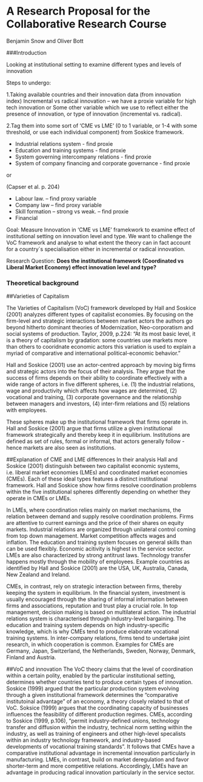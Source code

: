A Research Proposal for the Collaborative Research Course
=========================================================
Benjamin Snow and Oliver Bott

###Introduction




Looking at institutional setting to examine different types and levels of innovation

Steps to undergo:

1.Taking available countries and their innovation data (from innovation index)
Incremental vs radical innovation – we have a proxie variable for high tech innovation
or 
Some other variable which we use to reflect either the presence of innovation, or type of innovation (incremental vs. radical).


2.Tag them into some sort of ‘CME vs LME’  (0 to 1 variable, or 1-4 with some threshold, or use each individual component)
from Soskice framework.

- Industrial relations system  - find proxie
- Education and training systems - find proxie
- System governing intercompany relations - find proxie
- System of company financing and corporate governance - find proxie

or

(Capser et al. p. 204) 

- Labour law. – find proxy variable
- Company law – find proxy variable
- Skill formation – strong vs weak. – find proxie
- Financial


Goal: Measure Innovation in 'CME vs LME' framekwork to examine effect of institutional setting on innovation level and type. 
We want to challenge the VoC framework and analyse to what extent the theory can in fact account for a country´s specialisation either in incremental or radical innovation.

Research Question:
**Does the institutional framework (Coordinated vs Liberal Market Economy) effect innovation level and type?**

### Theoretical background

##Varieties of Capitalism

The Varieties of Capitalism (VoC) framework developed by Hall and Soskice (2001) analyzes different types of capitalist economies. By focusing on the firm-level and strategic interactions between market actors the authors go beyond hitherto dominant theories of Modernization, Neo-corporatism and social systems of production. Taylor, 2009, p.224: "At its most basic level, it is a theory of capitalism by gradation: some countries use markets more than others to cooridnate economic actors this variation is used to explain a myriad of comparative and international political-economic behavior."

Hall and Soskice (2001) use an actor-centred approach by moving big firms and strategic actors into the focus of their analysis. They argue that the success of firms depends on their ability to coordinate effectively with a wide range of actors in five different spheres, i.e. (1) the industrial relations, wage and productivity which affects how wages are determined, (2) vocational and training, (3) corporate governance and the relationship between managers and investors, (4) inter-firm relations and (5) relations with employees.

These spheres make up the institutional framework that firms operate in. Hall and Soskice (2001) argue that firms utilize a given institutional framework strategically and thereby keep it in equilibrium. Institutions are defined as set of rules, formal or informal, that actors generally follow - hence markets are also seen as institutions.

##Explanation of CME and LME differences
In their analysis Hall and Soskice (2001) distinguish between two capitalist economic systems, i.e. liberal market economies (LMEs) and coordinated market economies (CMEs). Each of these ideal types features a distinct institutional framework. Hall and Soskice show how firms resolve coordination problems within the five institutional spheres differently depending on whether they operate in CMEs or LMEs.

In LMEs, where coordination relies mainly on market mechanisms, the relation between demand and supply resolve coordination problems. Firms are attentive to current earnings and the price of their shares on equity markets. Industrial relations are organized through unilateral control coming from top down management. Market competition affects wages and inflation. The education and training system focuses on general skills than can be used flexibly. Economic acitivity is highest in the service sector. LMEs are also characterized by strong antitrust laws. Technology transfer happens mostly through the mobility of employees. Example countries as identified by Hall and Soskice (2001) are the USA, UK, Australia, Canada, New Zealand and Ireland.

CMEs, in contrast, rely on strategic interaction between firms, thereby keeping the system in equilibrium. In the financial system, investment is usually encouraged through the sharing of informal information between firms and associations, reputation and trust play a crucial role. In top management, decision making is based on multilateral action. The industrial relations system is characterised through industry-level bargaining. The education and training system depends on high industry-specific knowledge, which is why CMEs tend to produce elaborate vocational training systems. In inter-company relations, firms tend to undertake joint research, in which cooperation is common.
Examples for CMEs are Germany, Japan, Switzerland, the Netherlands, Sweden, Norway, Denmark, Finland and Austria.

##VoC and innovation
The VoC theory claims that the level of coordination within a certain polity, enabled by the particular institutional setting, determines whether countries tend to produce certain types of innovation. Soskice (1999) argued that the particular production system evolving through a given institutional framework determines the "comparative institutoinal advantage" of an economy, a theory closely related to that of VoC. Soksice (1999) argues that the coordinating capacity of businesses influences the feasibility of different production regimes. CMEs, according to Soskice (1999, p.106), "permit industry-defined unions, technology transfer and diffusion within the industry, technical norm setting within the industry, as well as training of engineers and other high-level specalists within an industry technology framework, and industry-based developments of vocational training standards". It follows that CMEs have a comparative institutional advantage in incremental innovation particularly in manufacturing. LMEs, in contrast, build on market deregulation and favor shorter-term and more competitive relations. Accordingly, LMEs have an advantage in producing radical innovation particularly in the service sector.

